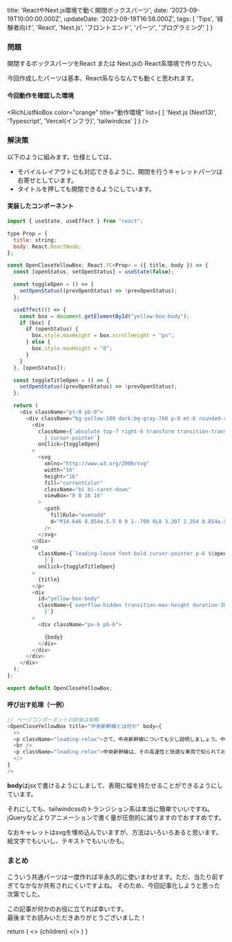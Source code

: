 
  title: 'ReactやNext.js環境で動く開閉ボックスパーツ',
  date: '2023-09-19T10:00:00.000Z',
  updateDate: '2023-09-19T16:58.000Z',
  tags: [
    'Tips',
    '経験者向け',
    'React',
    'Next.js',
    'フロントエンド',
    'パーツ',
    'プログラミング'
  ]
}

### 問題
開閉するボックスパーツをReact または Next.jsの React系環境で作りたい。

今回作成したパーツは基本、React系ならなんでも動くと思われます。

#### 今回動作を確認した環境

<RichListNoBox
  color="orange"
  title="動作環境"
  list={
  [
    'Next.js (Next13)',
    'Typescript',
    'Vercel(インフラ)',
    'tailwindcss'
  ]
} />

### 解決策

以下のように組みます。仕様としては、

- モバイルレイアウトにも対応できるように、開閉を行うキャレットパーツは右寄せとしています。
- タイトルを押しても開閉できるようにしています。

#### 実装したコンポーネント

<CodeBlockTitle title="lib/components/OpenCloseYellowBox.tsx" />

```javascript
import { useState, useEffect } from "react";

type Prop = {
  title: string;
  body: React.ReactNode;
};

const OpenCloseYellowBox: React.FC<Prop> = ({ title, body }) => {
  const [openStatus, setOpenStatus] = useState(false);

  const toggleOpen = () => {
    setOpenStatus((prevOpenStatus) => !prevOpenStatus);
  };

  useEffect(() => {
    const box = document.getElementById("yellow-box-body");
    if (box) {
      if (openStatus) {
        box.style.maxHeight = box.scrollHeight + "px";
      } else {
        box.style.maxHeight = "0";
      }
    }
  }, [openStatus]);

  const toggleTitleOpen = () => {
    setOpenStatus((prevOpenStatus) => !prevOpenStatus);
  };

  return (
    <div className="pt-0 pb-0">
      <div className="bg-yellow-100 dark:bg-gray-700 p-0 mt-6 rounded-xl text-sm relative">
        <div
          className={`absolute top-7 right-6 transform transition-transform ${openStatus ? "rotate-180" : ""
            } cursor-pointer`}
          onClick={toggleOpen}
        >
          <svg
            xmlns="http://www.w3.org/2000/svg"
            width="16"
            height="16"
            fill="currentColor"
            className="bi bi-caret-down"
            viewBox="0 0 16 16"
          >
            <path
              fillRule="evenodd"
              d="M14.646 8.854a.5.5 0 0 1-.708 0L8 3.207 2.354 8.854a.5.5 0 0 1-.708-.708l6-6a.5.5 0 0 1 .708 0l6 6a.5.5 0 0 1 0 .708z"
            />
          </svg>
        </div>
        <p
          className={`leading-loose font-bold cursor-pointer p-6 ${openStatus ? "" : ""
            }`}
          onClick={toggleTitleOpen}
        >
          {title}
        </p>
        <div
          id="yellow-box-body"
          className={`overflow-hidden transition-max-height duration-300 ${openStatus ? "max-h-96" : "max-h-0"
            }`}
        >
          <div className="px-6 pb-6">

            {body}
          </div>
        </div>
      </div>
    </div>
  );
};

export default OpenCloseYellowBox;

```

#### 呼び出す処理（一例）

<CodeBlockTitle title="lib/app/page.tsx" />

```javascript
// ページコンポーネントの前後は省略
<OpenCloseYellowBox title="中央新幹線とは何か" body={
  <>
  <p className="leading-relax">さて、中央新幹線についても少し説明しましょう。中央新幹線は、日本国内で東海道新幹線に次いで重要な新幹線路線の一つです。東京から大阪を結び、高速で移動するための交通手段として利用されています。中央新幹線には東京、名古屋、京都、大阪などの主要な都市が含まれており、ビジネスや観光で多くの人々に利用されています。</p>
  <br />
  <p className="leading-relax">中央新幹線は、その高速性と快適な車両で知られており、長距離を短時間で移動することができます。多くの人にとって、中央新幹線は日本国内を効率的に移動するための不可欠な手段となっています。</p>
  </>
}
/>
```

**body**はjsxで書けるようにしまして、表現に幅を持たせることができるようにしています。

それにしても、tailwindcssのトランジション系は本当に簡単でいいですね。jQueryなどよりアニメーションで書く量が圧倒的に減りますのでおすすめです。

<RichLink 
url="https://tailwindcss.com/docs/transition-property" 
icon='ri-github-fill'
title="tailwindcss Transition property" 
subtitle="パーツを遷移させるのをやりたい場合はこのあたりをご参照ください。"
targetBlank={true}
 />

なおキャレットはsvgを埋め込んでいますが、方法はいろいろあると思います。絵文字でもいいし、テキストでもいいかも。

### まとめ

こういう共通パーツは一度作れば半永久的に使いまわせます。ただ、当たり前すぎてなかなか共有されにくいですよね。
そのため、今回記事化しようと思った次第でした。

この記事が何かのお役に立てれば幸いです。<br />
最後までお読みいただきありがとうございました！

  return (
    <Layout meta={meta}>
      <>
        {children}
      </>
    </Layout>
  )
}

